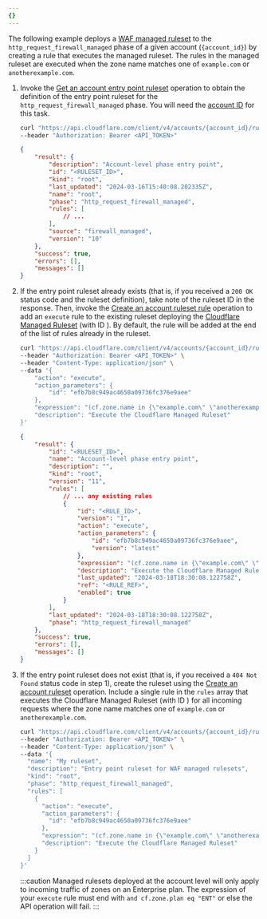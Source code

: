 ```yaml
---
{}
---
```



The following example deploys a [WAF managed ruleset](/waf/managed-rules/#managed-rulesets) to the `http_request_firewall_managed` phase of a given account (`{account_id}`) by creating a rule that executes the managed ruleset. The rules in the managed ruleset are executed when the zone name matches one of `example.com` or `anotherexample.com`.

1.  Invoke the [Get an account entry point ruleset](/api/operations/getAccountEntrypointRuleset) operation to obtain the definition of the entry point ruleset for the `http_request_firewall_managed` phase. You will need the [account ID](/fundamentals/setup/find-account-and-zone-ids/) for this task.

    ```bash
    curl "https://api.cloudflare.com/client/v4/accounts/{account_id}/rulesets/phases/http_request_firewall_managed/entrypoint" \
    --header "Authorization: Bearer <API_TOKEN>"
    ```

    ```json output {4}
    {
    	"result": {
    		"description": "Account-level phase entry point",
    		"id": "<RULESET_ID>",
    		"kind": "root",
    		"last_updated": "2024-03-16T15:40:08.202335Z",
    		"name": "root",
    		"phase": "http_request_firewall_managed",
    		"rules": [
    			// ...
    		],
    		"source": "firewall_managed",
    		"version": "10"
    	},
    	"success": true,
    	"errors": [],
    	"messages": []
    }
    ```

2.  If the entry point ruleset already exists (that is, if you received a `200 OK` status code and the ruleset definition), take note of the ruleset ID in the response. Then, invoke the [Create an account ruleset rule](/api/operations/createAccountRulesetRule) operation to add an `execute` rule to the existing ruleset deploying the [Cloudflare Managed Ruleset](/waf/managed-rules/reference/cloudflare-managed-ruleset/) (with ID <RuleID id="efb7b8c949ac4650a09736fc376e9aee" />). By default, the rule will be added at the end of the list of rules already in the ruleset.

    ```bash
    curl "https://api.cloudflare.com/client/v4/accounts/{account_id}/rulesets/{ruleset_id}/rules" \
    --header "Authorization: Bearer <API_TOKEN>" \
    --header "Content-Type: application/json" \
    --data '{
    	"action": "execute",
    	"action_parameters": {
    		"id": "efb7b8c949ac4650a09736fc376e9aee"
    	},
    	"expression": "(cf.zone.name in {\"example.com\" \"anotherexample.com\"}) and cf.zone.plan eq \"ENT\"",
    	"description": "Execute the Cloudflare Managed Ruleset"
    }'
    ```

    ```json output
    {
    	"result": {
    		"id": "<RULESET_ID>",
    		"name": "Account-level phase entry point",
    		"description": "",
    		"kind": "root",
    		"version": "11",
    		"rules": [
    			// ... any existing rules
    			{
    				"id": "<RULE_ID>",
    				"version": "1",
    				"action": "execute",
    				"action_parameters": {
    					"id": "efb7b8c949ac4650a09736fc376e9aee",
    					"version": "latest"
    				},
    				"expression": "(cf.zone.name in {\"example.com\" \"anotherexample.com\"}) and cf.zone.plan eq \"ENT\"",
    				"description": "Execute the Cloudflare Managed Ruleset",
    				"last_updated": "2024-03-18T18:30:08.122758Z",
    				"ref": "<RULE_REF>",
    				"enabled": true
    			}
    		],
    		"last_updated": "2024-03-18T18:30:08.122758Z",
    		"phase": "http_request_firewall_managed"
    	},
    	"success": true,
    	"errors": [],
    	"messages": []
    }
    ```

3.  If the entry point ruleset does not exist (that is, if you received a `404 Not Found` status code in step 1), create the ruleset using the [Create an account ruleset](/api/operations/createAccountRuleset) operation. Include a single rule in the `rules` array that executes the Cloudflare Managed Ruleset (with ID <RuleID id="efb7b8c949ac4650a09736fc376e9aee" />) for all incoming requests where the zone name matches one of `example.com` or `anotherexample.com`.

    ```bash
    curl "https://api.cloudflare.com/client/v4/accounts/{account_id}/rulesets" \
    --header "Authorization: Bearer <API_TOKEN>" \
    --header "Content-Type: application/json" \
    --data '{
      "name": "My ruleset",
      "description": "Entry point ruleset for WAF managed rulesets",
      "kind": "root",
      "phase": "http_request_firewall_managed",
      "rules": [
        {
          "action": "execute",
          "action_parameters": {
            "id": "efb7b8c949ac4650a09736fc376e9aee"
          },
          "expression": "(cf.zone.name in {\"example.com\" \"anotherexample.com\"}) and cf.zone.plan eq \"ENT\"",
          "description": "Execute the Cloudflare Managed Ruleset"
        }
      ]
    }'
    ```

    :::caution
    Managed rulesets deployed at the account level will only apply to incoming traffic of zones on an Enterprise plan. The expression of your `execute` rule must end with `and cf.zone.plan eq "ENT"` or else the API operation will fail.
    :::
